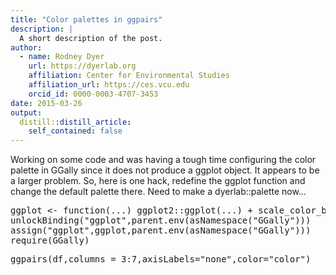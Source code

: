 ```yaml
---
title: "Color palettes in ggpairs"
description: |
  A short description of the post.
author:
  - name: Rodney Dyer
    url: https://dyerlab.org
    affiliation: Center for Environmental Studies
    affiliation_url: https://ces.vcu.edu
    orcid_id: 0000-0003-4707-3453
date: 2015-03-26
output:
  distill::distill_article:
    self_contained: false
---
```





Working on some code and was having a tough time configuring the color palette in GGally since it does not produce a ggplot object.  It appears to be a larger problem.  So, here is one hack, redefine the ggplot function and change the default palette there.  Need to make a dyerlab::palette now&#8230;

<pre>ggplot <- function(...) ggplot2::ggplot(...) + scale_color_brewer(palette="Set1")
unlockBinding("ggplot",parent.env(asNamespace("GGally")))
assign("ggplot",ggplot,parent.env(asNamespace("GGally")))
require(GGally)</pre>

<pre>ggpairs(df,columns = 3:7,axisLabels="none",color="color")</pre>
 
 
 
